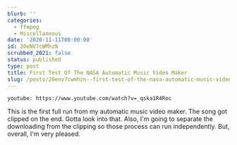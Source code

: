 ```yaml
---
blurb: ''
categories:
  - ffmpeg
  - Miscellaneous
date: '2020-11-11T00:00:00'
id: 20eNV7cWMhzN
scrubbed_2021: false
status: published
type: post
title: First Test Of The NASA Automatic Music Video Maker
slug: /posts/20env7cwmhzn--first-test-of-the-nasa-automatic-music-video-maker
---
```


`youtube: https://www.youtube.com/watch?v=_qska1R4Roc`

This is the first full run from my automatic music video maker. The song got clipped on the end. Gotta look into that. Also, I'm going to separate the downloading from the clipping so those process can run independently. But, overall, I'm very pleased.
